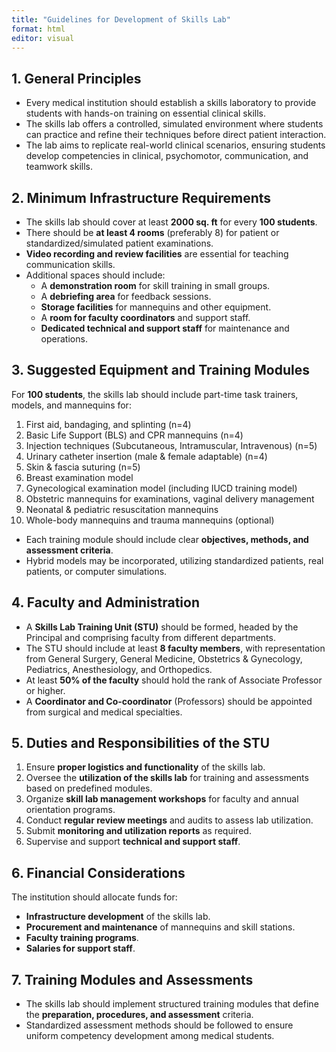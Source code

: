 ```yaml
---
title: "Guidelines for Development of Skills Lab"
format: html
editor: visual
---
```


## 1. General Principles

-   Every medical institution should establish a skills laboratory to provide students with hands-on training on essential clinical skills.
-   The skills lab offers a controlled, simulated environment where students can practice and refine their techniques before direct patient interaction.
-   The lab aims to replicate real-world clinical scenarios, ensuring students develop competencies in clinical, psychomotor, communication, and teamwork skills.

## 2. Minimum Infrastructure Requirements

-   The skills lab should cover at least **2000 sq. ft** for every **100 students**.
-   There should be **at least 4 rooms** (preferably 8) for patient or standardized/simulated patient examinations.
-   **Video recording and review facilities** are essential for teaching communication skills.
-   Additional spaces should include:
    -   A **demonstration room** for skill training in small groups.
    -   A **debriefing area** for feedback sessions.
    -   **Storage facilities** for mannequins and other equipment.
    -   A **room for faculty coordinators** and support staff.
    -   **Dedicated technical and support staff** for maintenance and operations.

## 3. Suggested Equipment and Training Modules

For **100 students**, the skills lab should include part-time task trainers, models, and mannequins for:

1.  First aid, bandaging, and splinting (n=4)
2.  Basic Life Support (BLS) and CPR mannequins (n=4)
3.  Injection techniques (Subcutaneous, Intramuscular, Intravenous) (n=5)
4.  Urinary catheter insertion (male & female adaptable) (n=4)
5.  Skin & fascia suturing (n=5)
6.  Breast examination model
7.  Gynecological examination model (including IUCD training model)
8.  Obstetric mannequins for examinations, vaginal delivery management
9.  Neonatal & pediatric resuscitation mannequins
10. Whole-body mannequins and trauma mannequins (optional)

-   Each training module should include clear **objectives, methods, and assessment criteria**.
-   Hybrid models may be incorporated, utilizing standardized patients, real patients, or computer simulations.

## 4. Faculty and Administration

-   A **Skills Lab Training Unit (STU)** should be formed, headed by the Principal and comprising faculty from different departments.
-   The STU should include at least **8 faculty members**, with representation from General Surgery, General Medicine, Obstetrics & Gynecology, Pediatrics, Anesthesiology, and Orthopedics.
-   At least **50% of the faculty** should hold the rank of Associate Professor or higher.
-   A **Coordinator and Co-coordinator** (Professors) should be appointed from surgical and medical specialties.

## 5. Duties and Responsibilities of the STU

1.  Ensure **proper logistics and functionality** of the skills lab.
2.  Oversee the **utilization of the skills lab** for training and assessments based on predefined modules.
3.  Organize **skill lab management workshops** for faculty and annual orientation programs.
4.  Conduct **regular review meetings** and audits to assess lab utilization.
5.  Submit **monitoring and utilization reports** as required.
6.  Supervise and support **technical and support staff**.

## 6. Financial Considerations

The institution should allocate funds for:

-   **Infrastructure development** of the skills lab.
-   **Procurement and maintenance** of mannequins and skill stations.
-   **Faculty training programs**.
-   **Salaries for support staff**.

## 7. Training Modules and Assessments

-   The skills lab should implement structured training modules that define the **preparation, procedures, and assessment** criteria.
-   Standardized assessment methods should be followed to ensure uniform competency development among medical students.
